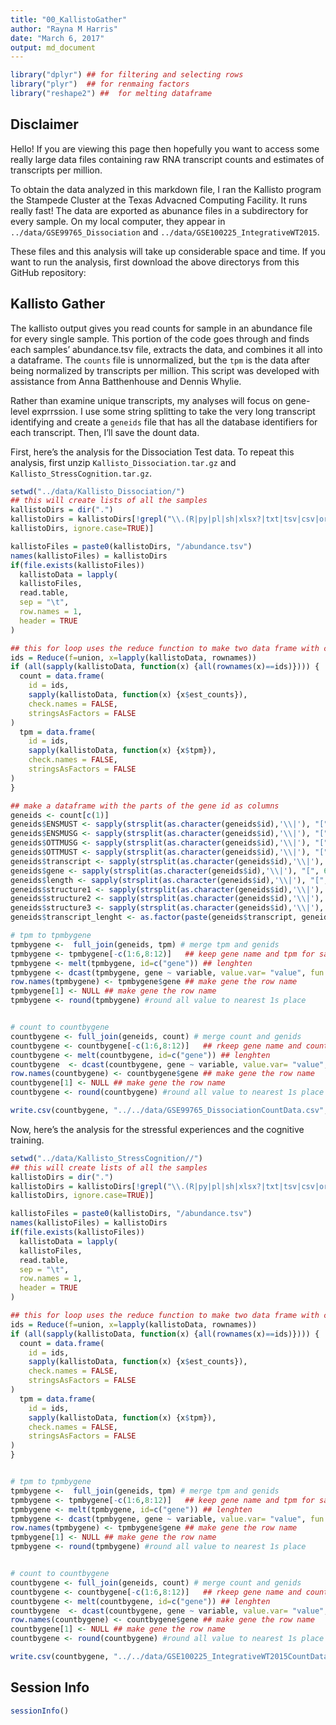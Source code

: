 ```yaml
---
title: "00_KallistoGather"
author: "Rayna M Harris"
date: "March 6, 2017"
output: md_document
---
```

  
```r
library("dplyr") ## for filtering and selecting rows
library("plyr")  ## for renmaing factors
library("reshape2") ##  for melting dataframe
```

## Disclaimer

Hello! If you are viewing this page then hopefully you want to access some really large data files containing raw RNA transcript counts and estimates of transcripts per million. 

To obtain the data analyzed in this markdown file, I ran the Kallisto program the Stampede Cluster at the Texas Advacned Computing Facility. It runs really fast! The data are exported as abunance files in a subdirectory for every sample. On my local computer, they appear in `../data/GSE99765_Dissociation` and `../data/GSE100225_IntegrativeWT2015`. 

These files and this analysis will take up considerable space and time. If you want to run the analysis, first download the above directorys from this GitHub repository: 

## Kallisto Gather

The kallisto output gives you read counts for sample in an abundance file for every single sample. This portion of the code goes through and finds each samples' abundance.tsv file, extracts the data, and combines it all into a dataframe. The `counts` file is unnormalized, but the `tpm` is the data after being normalized by transcripts per million. This script was developed with assistance from Anna Batthenhouse and Dennis Whylie.

Rather than examine unique transcripts, my analyses will focus on gene-level exprrssion. I use some string splitting to take the very long transcript identifying and create a `geneids` file that has all the database identifiers for each transcript. Then, I'll save the dount data.

First, here's the analysis for the Dissociation Test data. To repeat this analysis, first unzip `Kallisto_Dissociation.tar.gz` and `Kallisto_StressCognition.tar.gz`.

```r
setwd("../data/Kallisto_Dissociation/")
## this will create lists of all the samples
kallistoDirs = dir(".")
kallistoDirs = kallistoDirs[!grepl("\\.(R|py|pl|sh|xlsx?|txt|tsv|csv|org|md|obo|png|jpg|pdf)$",
kallistoDirs, ignore.case=TRUE)]

kallistoFiles = paste0(kallistoDirs, "/abundance.tsv")
names(kallistoFiles) = kallistoDirs
if(file.exists(kallistoFiles))
  kallistoData = lapply(
  kallistoFiles,
  read.table,
  sep = "\t",
  row.names = 1,
  header = TRUE
)

## this for loop uses the reduce function to make two data frame with counts or tpm from all the samples
ids = Reduce(f=union, x=lapply(kallistoData, rownames))
if (all(sapply(kallistoData, function(x) {all(rownames(x)==ids)}))) {
  count = data.frame(
    id = ids,
    sapply(kallistoData, function(x) {x$est_counts}),
    check.names = FALSE,
    stringsAsFactors = FALSE
)
  tpm = data.frame(
    id = ids,
    sapply(kallistoData, function(x) {x$tpm}),
    check.names = FALSE,
    stringsAsFactors = FALSE
)
}

## make a dataframe with the parts of the gene id as columns
geneids <- count[c(1)] 
geneids$ENSMUST <- sapply(strsplit(as.character(geneids$id),'\\|'), "[", 1)
geneids$ENSMUSG <- sapply(strsplit(as.character(geneids$id),'\\|'), "[", 2)
geneids$OTTMUSG <- sapply(strsplit(as.character(geneids$id),'\\|'), "[", 3)
geneids$OTTMUST <- sapply(strsplit(as.character(geneids$id),'\\|'), "[", 4)
geneids$transcript <- sapply(strsplit(as.character(geneids$id),'\\|'), "[", 5)
geneids$gene <- sapply(strsplit(as.character(geneids$id),'\\|'), "[", 6)
geneids$length <- sapply(strsplit(as.character(geneids$id),'\\|'), "[", 7)
geneids$structure1 <- sapply(strsplit(as.character(geneids$id),'\\|'), "[", 8)
geneids$structure2 <- sapply(strsplit(as.character(geneids$id),'\\|'), "[", 9)
geneids$structure3 <- sapply(strsplit(as.character(geneids$id),'\\|'), "[", 10)
geneids$transcript_lenght <- as.factor(paste(geneids$transcript, geneids$length, sep="_"))

# tpm to tpmbygene
tpmbygene <-  full_join(geneids, tpm) # merge tpm and genids
tpmbygene <- tpmbygene[-c(1:6,8:12)]   ## keep gene name and tpm for samples)
tpmbygene <- melt(tpmbygene, id=c("gene")) ## lenghten 
tpmbygene <- dcast(tpmbygene, gene ~ variable, value.var= "value", fun.aggregate=mean) #then widen by sum
row.names(tpmbygene) <- tpmbygene$gene ## make gene the row name
tpmbygene[1] <- NULL ## make gene the row name
tpmbygene <- round(tpmbygene) #round all value to nearest 1s place


# count to countbygene
countbygene <- full_join(geneids, count) # merge count and genids
countbygene <- countbygene[-c(1:6,8:12)]   ## rkeep gene name and counts for samples)
countbygene <- melt(countbygene, id=c("gene")) ## lenghten 
countbygene  <- dcast(countbygene, gene ~ variable, value.var= "value", fun.aggregate=sum) #then widen by sum
row.names(countbygene) <- countbygene$gene ## make gene the row name
countbygene[1] <- NULL ## make gene the row name
countbygene <- round(countbygene) #round all value to nearest 1s place

write.csv(countbygene, "../../data/GSE99765_DissociationCountData.csv", row.names=T)
```

Now, here's the analysis for the stressful experiences and the cognitive training. 


```r
setwd("../data/Kallisto_StressCognition//")
## this will create lists of all the samples
kallistoDirs = dir(".")
kallistoDirs = kallistoDirs[!grepl("\\.(R|py|pl|sh|xlsx?|txt|tsv|csv|org|md|obo|png|jpg|pdf)$",
kallistoDirs, ignore.case=TRUE)]

kallistoFiles = paste0(kallistoDirs, "/abundance.tsv")
names(kallistoFiles) = kallistoDirs
if(file.exists(kallistoFiles))
  kallistoData = lapply(
  kallistoFiles,
  read.table,
  sep = "\t",
  row.names = 1,
  header = TRUE
)

## this for loop uses the reduce function to make two data frame with counts or tpm from all the samples
ids = Reduce(f=union, x=lapply(kallistoData, rownames))
if (all(sapply(kallistoData, function(x) {all(rownames(x)==ids)}))) {
  count = data.frame(
    id = ids,
    sapply(kallistoData, function(x) {x$est_counts}),
    check.names = FALSE,
    stringsAsFactors = FALSE
)
  tpm = data.frame(
    id = ids,
    sapply(kallistoData, function(x) {x$tpm}),
    check.names = FALSE,
    stringsAsFactors = FALSE
)
}


# tpm to tpmbygene
tpmbygene <-  full_join(geneids, tpm) # merge tpm and genids
tpmbygene <- tpmbygene[-c(1:6,8:12)]   ## keep gene name and tpm for samples)
tpmbygene <- melt(tpmbygene, id=c("gene")) ## lenghten 
tpmbygene <- dcast(tpmbygene, gene ~ variable, value.var= "value", fun.aggregate=mean) #then widen by sum
row.names(tpmbygene) <- tpmbygene$gene ## make gene the row name
tpmbygene[1] <- NULL ## make gene the row name
tpmbygene <- round(tpmbygene) #round all value to nearest 1s place


# count to countbygene
countbygene <- full_join(geneids, count) # merge count and genids
countbygene <- countbygene[-c(1:6,8:12)]   ## rkeep gene name and counts for samples)
countbygene <- melt(countbygene, id=c("gene")) ## lenghten 
countbygene  <- dcast(countbygene, gene ~ variable, value.var= "value", fun.aggregate=sum) #then widen by sum
row.names(countbygene) <- countbygene$gene ## make gene the row name
countbygene[1] <- NULL ## make gene the row name
countbygene <- round(countbygene) #round all value to nearest 1s place

write.csv(countbygene, "../../data/GSE100225_IntegrativeWT2015CountData.csv", row.names=T)
```


## Session Info
```r
sessionInfo()
```